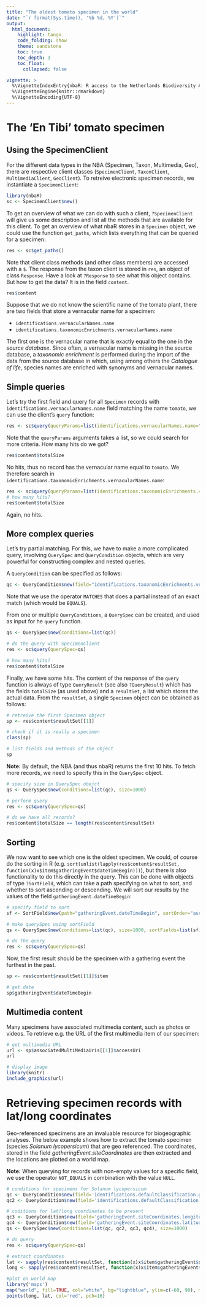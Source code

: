 ```yaml
---
title: "The oldest tomato specimen in the world"
date: "`r format(Sys.time(), '%b %d, %Y')`"
output:
  html_document:
    highlight: tango
    code_folding: show
    theme: sandstone
    toc: true
    toc_depth: 3
    toc_float:
      collapsed: false

vignette: >
  %\VignetteIndexEntry{nbaR: R access to the Netherlands Biodiversity API}
  %\VignetteEngine{knitr::rmarkdown}
  %\VignetteEncoding{UTF-8}
---
```


# The 'En Tibi' tomato specimen

## Using the SpecimenClient

For the different data types in the NBA (Specimen, Taxon, Multimedia, Geo),
there are respective client classes (`SpecimenClient`, `TaxonClient`,
`MultimediaClient`, `GeoClient`). To retreive electronic specimen records,
we instantiate a `SpecimenClient`:

```r
library(nbaR)
sc <- SpecimenClient$new()
```

To get an overview of what we can do with such a client, `?SpecimenClient` will
give us some description and list all the methods that are available for this client.
To get an overview of what nbaR stores in a `Specimen` object, we could use the function
`get_paths`, which lists everything that can be queried for a specimen:

```r
res <- sc$get_paths()
```

Note that client class methods (and other class members) are accessed with a `$`.
The response from the taxon client is stored in `res`, an object of class `Response`.
Have a look at `?Response` to see what this object contains. But how to get the data?
It is in the field `content`.

```r
res$content
```

Suppose that we do not know the scientific name of the tomato plant,
there are two fields that store a vernacular name for a specimen:

* `identifications.vernacularNames.name`
* `identifications.taxonomicEnrichments.vernacularNames.name`

The first one is the vernacular name that is exactly equal to the one in the
*source database*. Since often, a vernacular name is missing in the source database,
a *taxonomic enrichment* is performed during the import of the data from the source database
in which, using among others the *Catalogue of life*, species names are enriched with synonyms and
vernacular names.

## Simple queries

Let's try the first field and query for all `Specimen` records with `identifications.vernacularNames.name` field
matching the name `tomato`, we can use the client's `query` function:

```r
res <- sc$query(queryParams=list(identifications.vernacularNames.name="tomato"))
```

Note that the `queryParams` arguments takes a list, so
we could search for more criteria. How many hits do we got?

```r
res$content$totalSize
```

No hits, thus no record has the vernacular name equal to `tomato`. We therefore
search in `identifications.taxonomicEnrichments.vernacularNames.name`:

```r
res <- sc$query(queryParams=list(identifications.taxonomicEnrichments.vernacularNames.name="tomato"))
# how many hits?
res$content$totalSize
```

Again, no hits.

## More complex queries

Let's try partial matching. For this, we have to make a
more complicated query, involving `QuerySpec` and `QueryCondition` objects,
which are very powerful for constructing complex and nested queries.

A `QueryCondition` can be specified as follows:

```r
qc <- QueryCondition$new(field="identifications.taxonomicEnrichments.vernacularNames.name", operator="MATCHES", value="tomato")
```

Note that we use the operator `MATCHES` that does a partial instead of an exact match
(which would be `EQUALS`).

From one or multiple `QueryConditions`, a `QuerySpec` can be created, and used as input
for he `query` function.

```r
qs <- QuerySpec$new(conditions=list(qc))

# do the query with SpecimenClient
res <- sc$query(querySpec=qs)

# how many hits?
res$content$totalSize
```

Finally, we have some hits. The content of the response of the `query` function
is always of type `QueryResult` (see also `?QueryResult`) which has the fields
`totalSize` (as used above) and a `resultSet`, a list which stores the actual data.
From the `resultSet`, a single `Specimen` object can be obtained as follows:

```r
# retreive the first Specimen object
sp <- res$content$resultSet[[1]]

# check if it is really a specimen
class(sp)

# list fields and methods of the object
sp
```

**Note:** By default, the NBA (and thus nbaR) returns the first 10 hits.
To fetch more records, we need to specify this in the `QuerySpec` object.


```r
# specify size in QuerySpec obejct
qs <- QuerySpec$new(conditions=list(qc), size=1000)

# perform query
res <- sc$query(querySpec=qs)

# do we have all records?
res$content$totalSize == length(res$content$resultSet)
```

## Sorting

We now want to see which one is the oldest specimen. We could, of course
do the sorting in R
(e.g. `sort(unlist(lapply(res$content$resultSet, function(x)x$item$gatheringEvent$dateTimeBegin)))`),
but there is also functionality to do this directly in the query.
This can be done with objects of type `?SortField`, which can take a
path specifying on what to sort, and whether to sort ascending or
descending. We will sort our results by the values of the field
`gatheringEvent.dateTimeBegin`:


```r
# specify field to sort
sf <- SortField$new(path="gatheringEvent.dateTimeBegin", sortOrder="asc")

# make querySpec using sortField
qs <- QuerySpec$new(conditions=list(qc), size=1000, sortFields=list(sf))

# do the query
res <- sc$query(querySpec=qs)
```

Now, the first result should be the specimen with a gathering event the furthest
in the past.

```r
sp <- res$content$resultSet[[1]]$item

# get date
sp$gatheringEvent$dateTimeBegin
```

## Multimedia content

Many specimens have associated multimedia content, such as photos or videos.
To retrieve e.g. the URL of the first multimedia item of our specimen:

```r
# get multimedia URL
url <- sp$associatedMultiMediaUris[[1]]$accessUri
url

# display image
library(knitr)
include_graphics(url)
```

# Retrieving specimen records with lat/long coordinates

Geo-referenced specimens are an invaluable resource for biogeographic analyses.
The below example shows how to extract the tomato specimen (species *Solanum lycopersicum*)
that are geo referenced. The coordinates, stored in the field *gatheringEvent.siteCoordinates*
are then extracted and the locations are plotted on a world map.

**Note:** When querying for records with non-empty values for a specific field, 
we use the operator `NOT_EQUALS` in combination with the value `NULL`. 

```r
# conditions for specimens for Solanum lycopersicum		
qc <- QueryCondition$new(field='identifications.defaultClassification.genus', operator='EQUALS', value='Solanum')		
qc2 <- QueryCondition$new(field='identifications.defaultClassification.specificEpithet', operator='EQUALS', value='lycopersicum')		

# coditions for lat/long coordinates to be present
qc3 <- QueryCondition$new(field='gatheringEvent.siteCoordinates.longitudeDecimal', operator="NOT_EQUALS", value=NULL)
qc4 <- QueryCondition$new(field='gatheringEvent.siteCoordinates.latitudeDecimal', operator="NOT_EQUALS", value=NULL)
qs <- QuerySpec$new(conditions=list(qc, qc2, qc3, qc4), size=1000)

# do query
res <- sc$query(querySpec=qs)		

# extract coordinates
lat <- sapply(res$content$resultSet, function(x)x$item$gatheringEvent$siteCoordinates[[1]]$latitudeDecimal)		
long <- sapply(res$content$resultSet, function(x)x$item$gatheringEvent$siteCoordinates[[1]]$longitudeDecimal)		

#plot on world map
library('maps')		
map("world", fill=TRUE, col="white", bg="lightblue", ylim=c(-60, 90), mar=c(0,0,0,0))		
points(long, lat, col='red', pch=16)		
 ```


